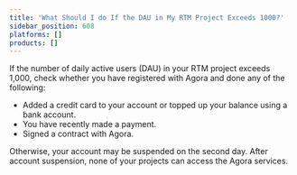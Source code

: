 ```yaml
---
title: 'What Should I do If the DAU in My RTM Project Exceeds 1000?'
sidebar_position: 608
platforms: []
products: []
---
```



If the number of daily active users (DAU) in your RTM project exceeds 1,000, check whether you have registered with Agora and done any of the following:

- Added a credit card to your account or topped up your balance using a bank account.
- You have recently made a payment.
- Signed a contract with Agora.

Otherwise, your account may be suspended on the second day. After account suspension, none of your projects can access the Agora services.
